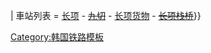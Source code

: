 {{鐵道路線|
| 模板名稱 = 长项货物线
| 名稱 = [[長項貨物線]]
| 代表色 = #0066b3
| 背景顏色 = #ffffff
| Logo = {{#ifeq: {{NAMESPACE}}|{{ns:0}}|[[File:Korail logo.svg|70px]]}}
| 車站列表 = [[长项站|长项]] - <del>[[九切站|九切]]</del> - [[长项货物站|长项货物]] - <del>[[长项栈桥站|长项栈桥]]</del>}}<noinclude>
[[Category:韩国铁路模板]]

</noinclude>